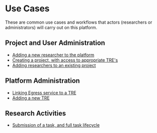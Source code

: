 # Use Cases

These are common use cases and workflows that actors
(researchers or administrators) will carry out on this platform.

## Project and User Administration

- [Adding a new researcher to the platform](/usecases/addresearchertoplatform)
- [Creating a project, with access to appropriate TRE's](/usecases/createproject)
- [Adding researchers to an existing project](/usecases/addresearchertoproject)

## Platform Administration

- [Linking Egress service to a TRE](/usecases/linkegresstotre)
- [Adding a new TRE](/usecases/addnewtre)

## Research Activities

- [Submission of a task, and full task lifecycle](/usecases/tasksubmission)